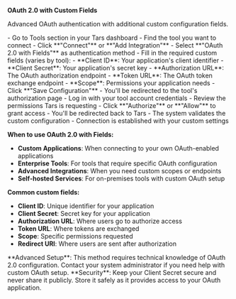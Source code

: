 **OAuth 2.0 with Custom Fields**

Advanced OAuth authentication with additional custom configuration fields.

<Steps>
<Step title="Configure OAuth settings">
  - Go to Tools section in your Tars dashboard
  - Find the tool you want to connect
  - Click **"Connect"** or **"Add Integration"**
  - Select **"OAuth 2.0 with Fields"** as authentication method
</Step>

<Step title="Enter custom fields">
  - Fill in the required custom fields (varies by tool): - **Client ID**: Your
  application's client identifier - **Client Secret**: Your application's secret
  key - **Authorization URL**: The OAuth authorization endpoint - **Token URL**:
  The OAuth token exchange endpoint - **Scope**: Permissions your application
  needs - Click **"Save Configuration"**
</Step>

<Step title="Authorize access">
  - You'll be redirected to the tool's authorization page - Log in with your
  tool account credentials - Review the permissions Tars is requesting - Click
  **"Authorize"** or **"Allow"** to grant access
</Step>

<Step title="Complete setup">
  - You'll be redirected back to Tars
  - The system validates the custom configuration
  - Connection is established with your custom settings
</Step>
</Steps>

**When to use OAuth 2.0 with Fields:**

- **Custom Applications**: When connecting to your own OAuth-enabled applications
- **Enterprise Tools**: For tools that require specific OAuth configuration
- **Advanced Integrations**: When you need custom scopes or endpoints
- **Self-hosted Services**: For on-premises tools with custom OAuth setup

**Common custom fields:**

- **Client ID**: Unique identifier for your application
- **Client Secret**: Secret key for your application
- **Authorization URL**: Where users go to authorize access
- **Token URL**: Where tokens are exchanged
- **Scope**: Specific permissions requested
- **Redirect URI**: Where users are sent after authorization

<Note>
  **Advanced Setup**: This method requires technical knowledge of OAuth 2.0
  configuration. Contact your system administrator if you need help with custom
  OAuth setup.
</Note>

<Warning>
  **Security**: Keep your Client Secret secure and never share it publicly.
  Store it safely as it provides access to your OAuth application.
</Warning>
